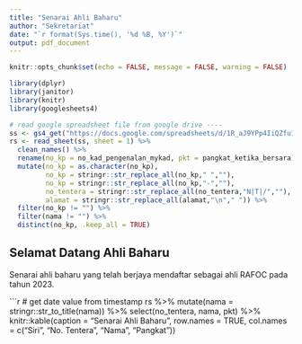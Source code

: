 ```yaml
---
title: "Senarai Ahli Baharu"
author: "Sekretariat"
date: "`r format(Sys.time(), '%d %B, %Y')`"
output: pdf_document
---
```


```r
knitr::opts_chunk$set(echo = FALSE, message = FALSE, warning = FALSE)

library(dplyr)
library(janitor)
library(knitr)
library(googlesheets4)

# read google spreadsheet file from google drive ----
ss <- gs4_get("https://docs.google.com/spreadsheets/d/1R_aJ9YPp4IiQZfu1RTw4KLWq5155uCvnu0OuVG_H2q8/edit#gid=1295676957")
rs <- read_sheet(ss, sheet = 1) %>% 
  clean_names() %>%
  rename(no_kp = no_kad_pengenalan_mykad, pkt = pangkat_ketika_bersara) %>%
  mutate(no_kp = as.character(no_kp),
         no_kp = stringr::str_replace_all(no_kp," ",""),
         no_kp = stringr::str_replace_all(no_kp,"-",""),
         no_tentera = stringr::str_replace_all(no_tentera,"N|T|/",""),
         alamat = stringr::str_replace_all(alamat,"\n"," ")) %>% 
  filter(no_kp != "") %>% 
  filter(nama != "") %>% 
  distinct(no_kp, .keep_all = TRUE)
```

## Selamat Datang Ahli Baharu
Senarai ahli baharu yang telah berjaya mendaftar sebagai ahli RAFOC pada tahun 2023.


```r
# get date value from timestamp
rs %>% 
  mutate(nama = stringr::str_to_title(nama)) %>% 
  select(no_tentera, nama, pkt) %>%
  knitr::kable(caption = "Senarai Ahli Baharu", row.names = TRUE,
               col.names = c("Siri", "No. Tentera", "Nama", "Pangkat"))
